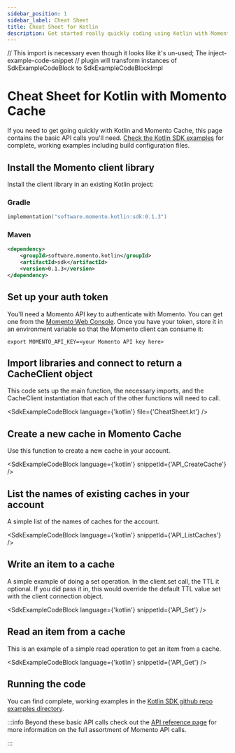 ```yaml
---
sidebar_position: 1
sidebar_label: Cheat Sheet
title: Cheat Sheet for Kotlin
description: Get started really quickly coding using Kotlin with Momento Cache
---
```


// This import is necessary even though it looks like it's un-used; The inject-example-code-snippet
// plugin will transform instances of SdkExampleCodeBlock to SdkExampleCodeBlockImpl

# Cheat Sheet for Kotlin with Momento Cache

If you need to get going quickly with Kotlin and Momento Cache, this page contains the basic API calls you'll need. [Check the Kotlin SDK examples](https://github.com/momentohq/client-sdk-kotlin/tree/main/examples) for complete, working examples including build configuration files.

## Install the Momento client library

Install the client library in an existing Kotlin project:

### Gradle

```kotlin
implementation("software.momento.kotlin:sdk:0.1.3")
```

### Maven

```xml
<dependency>
    <groupId>software.momento.kotlin</groupId>
    <artifactId>sdk</artifactId>
    <version>0.1.3</version>
</dependency>
```

## Set up your auth token

You'll need a Momento API key to authenticate with Momento.  You can get one from the [Momento Web Console](https://console.gomomento.com/caches).
Once you have your token, store it in an environment variable so that the Momento client can consume it:

```
export MOMENTO_API_KEY=<your Momento API key here>
```

## Import libraries and connect to return a CacheClient object
This code sets up the main function, the necessary imports, and the CacheClient instantiation that each of the other functions will need to call.

<SdkExampleCodeBlock language={'kotlin'} file={'CheatSheet.kt'} />

## Create a new cache in Momento Cache
Use this function to create a new cache in your account.

<SdkExampleCodeBlock language={'kotlin'} snippetId={'API_CreateCache'} />


## List the names of existing caches in your account
A simple list of the names of caches for the account.

<SdkExampleCodeBlock language={'kotlin'} snippetId={'API_ListCaches'} />

## Write an item to a cache
A simple example of doing a set operation. In the client.set call, the TTL it optional. If you did pass it in, this would override the default TTL value set with the client connection object.

<SdkExampleCodeBlock language={'kotlin'} snippetId={'API_Set'} />

## Read an item from a cache
This is an example of a simple read operation to get an item from a cache.

<SdkExampleCodeBlock language={'kotlin'} snippetId={'API_Get'} />

## Running the code

You can find complete, working examples in the [Kotlin SDK github repo examples directory](https://github.com/momentohq/client-sdk-kotlin/tree/main/examples).

:::info
Beyond these basic API calls check out the [API reference page](/cache/develop/api-reference/index.mdx) for more information on the full assortment of Momento API calls.

:::

